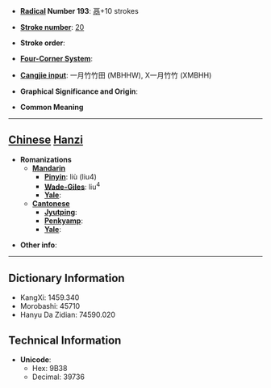* '''[[Wiktionary:Chinese radical index| Radical]] Number 193''': [[Wiktionary:Chinese radical index 鬲|鬲]]+10 strokes

* '''[[Wiktionary:Chinese total strokes index|Stroke number]]''': [[Wiktionary:Chinese total strokes index 20|20]]

* '''Stroke order''': 

* '''[[Wiktionary:Chinese four corner index|Four-Corner System]]''': 

* '''[[Wiktionary:Chinese Cangjie index|Cangjie input]]''': 一月竹竹田 (MBHHW), X一月竹竹 (XMBHH)

* '''Graphical Significance and Origin''': 

* '''Common Meaning'''

----

== [[Chinese]] [[Hanzi]] ==

* '''Romanizations'''
** '''[[Mandarin]]'''
*** '''[[Pinyin]]''': liù (liu4)
*** '''[[Wade-Giles]]''': liu<sup>4</sup>
*** '''[[Yale]]''': 
** '''[[Cantonese]]'''
*** '''[[Jyutping]]''':
*** '''[[Penkyamp]]''': 
*** '''[[Yale]]''': 

* '''Other info''': 

----

== Dictionary Information ==

* KangXi: 1459.340
* Morobashi: 45710
* Hanyu Da Zidian: 74590.020

== Technical Information ==

* '''Unicode''':
** Hex: 9B38
** Decimal: 39736